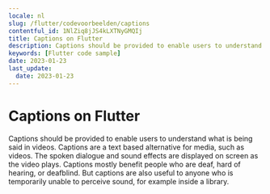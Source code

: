 ```yaml
---
locale: nl
slug: /flutter/codevoorbeelden/captions
contentful_id: 1NlZiq8jJS4kLXTNyGMQIj
title: Captions on Flutter
description: Captions should be provided to enable users to understand what is being said in videos.
keywords: [Flutter code sample]
date: 2023-01-23
last_update:
  date: 2023-01-23
---
```


# Captions on Flutter

Captions should be provided to enable users to understand what is being said in videos. Captions are a text based alternative for media, such as videos. The spoken dialogue and sound effects are displayed on screen as the video plays. Captions mostly benefit people who are deaf, hard of hearing, or deafblind. But captions are also useful to anyone who is temporarily unable to perceive sound, for example inside a library.

<CodeSample id="media-captions" locale="nl" platform="flutter"/>
